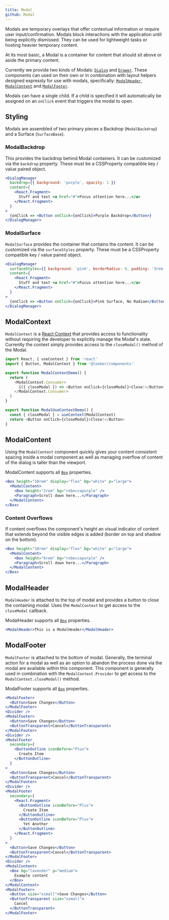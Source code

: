 ```yaml
---
title: Modal
github: Modal
---
```



Modals are temporary overlays that offer contextual information or require user input/confirmation. Modals block interactions with the application until being explicitly dismissed. They can be used for lightweight tasks or hosting heavier temporary content.

At its most basic, a Modal is a container for content that should sit above or aside the primary content.

Currently we provide two kinds of Modals: [`Dialog`](/src-documentation-components-dialog) and [`Drawer`](/src-documentation-components-drawer). These components can used on their own or in combination with layout helpers designed expressly for use with modals, specifically: [`ModalHeader`](/#!/ModalHeader), [`ModalContent`](/#!/ModalContent) and [`ModalFooter`](/#!/ModalFooter).

Modals can have a single child. If a child is specified it will automatically be assigned on an `onClick` event that triggers the modal to open.

## Styling

Modals are assembled of two primary pieces a Backdrop (`ModalBackdrop`) and a Surface (`SurfaceBase`).

### ModalBackdrop

This provides the backdrop behind Modal containers. It can be customized via the `backdrop` property. These must be a CSSProperty compatible key / value paired object.

```jsx
<DialogManager
  backdrop={{ background: 'purple', opacity: 1 }}
  content={
    <React.Fragment>
      Stuff and text <a href="#">Focus attention here...</a>
    </React.Fragment>
  }
>
  {onClick => <Button onClick={onClick}>Purple Backdrop</Button>}
</DialogManager>
```

### ModalSurface

`ModalSurface` provides the container that contains the content. It can be customized via the `surfaceStyles` property. These must be a CSSProperty compatible key / value paired object.

```jsx
<DialogManager
  surfaceStyles={{ background: 'pink', borderRadius: 0, padding: '3rem' }}
  content={
    <React.Fragment>
      Stuff and text <a href="#">Focus attention here...</a>
    </React.Fragment>
  }
>
  {onClick => <Button onClick={onClick}>Pink Surface, No Radiae</Button>}
</DialogManager>
```

## ModalContext

`ModalContext` is a [React Context](https://reactjs.org/docs/context.html) that provides access to functionality without requiring the developer to explicitly manage the Modal's state. Currently the context simply provides access to the `closeModal()` method of the Modal.

```js static
import React, { useContext } from 'react'
import { Button, ModalContext } from '@looker/components'

export function ModalContextDemo() {
  return (
    <ModalContext.Consumer>
      {({ closeModal }) => <Button onClick={closeModal}>Close!</Button>}
    </ModalContext.Consumer>
  )
}

export function ModalUseContextDemo() {
  const { closeModal } = useContext(ModalContext)
  return <Button onClick={closeModal}>Close!</Button>
}
```

## ModalContent

<Props of="ModalContent" />

Using the `ModalContent` component quickly gives your content consistent spacing inside a modal component as well as managing overflow of content of the dialog is taller than the viewport.

ModalContent supports all [`Box`](/src-documentation-components-box) properties.

```jsx
<Box height="10rem" display="flex" bg="white" p="large">
  <ModalContent>
    <Box height="2rem" bg="rebeccapurple" />
    <Paragraph>Scroll down here...</Paragraph>
  </ModalContent>
</Box>
```

### Content Overflows

If content overflows the component's height an visual indicator of content that extends beyond the visible edges is added (border on top and shadow on the bottom).

```jsx
<Box height="10rem" display="flex" bg="white" p="large">
  <ModalContent>
    <Box height="6rem" bg="rebeccapurple" />
    <Paragraph>Scroll down here...</Paragraph>
  </ModalContent>
</Box>
```

## ModalHeader

<Props of="ModalHeader" />

`ModalHeader` is attached to the top of modal and provides a button to close the containing modal. Uses the `ModalContext` to get access to the `closeModal` callback.

ModalHeader supports all [`Box`](/src-documentation-components-box) properties.

```jsx
<ModalHeader>This is a ModalHeader</ModalHeader>
```

## ModalFooter

<Props of="ModalFooter" />

`ModalFooter` is attached to the bottom of modal. Generally, the terminal action for a modal as well as an option to abandon the process done via the modal are available within this component. This component is generally used in combination with the `ModalContext.Provider` to get access to the `ModalContext.closeModal()` method.

ModalFooter supports all [`Box`](/src-documentation-components-box) properties.

```jsx
<ModalFooter>
  <Button>Save Changes</Button>
</ModalFooter>
<Divider />
<ModalFooter>
  <Button>Save Changes</Button>
  <ButtonTransparent>Cancel</ButtonTransparent>
</ModalFooter>
<Divider />
<ModalFooter
  secondary={
    <ButtonOutline iconBefore="Plus">
      Create Item
    </ButtonOutline>
  }
>
  <Button>Save Changes</Button>
  <ButtonTransparent>Cancel</ButtonTransparent>
</ModalFooter>
<Divider />
<ModalFooter
  secondary={
    <React.Fragment>
      <ButtonOutline iconBefore="Plus">
        Create Item
      </ButtonOutline>
      <ButtonOutline iconBefore="Plus">
        Yet Another
      </ButtonOutline>
    </React.Fragment>
  }
>
  <Button>Save Changes</Button>
  <ButtonTransparent>Cancel</ButtonTransparent>
</ModalFooter>
<Divider />
<ModalContent>
  <Box bg="lavender" p="medium">
    Example content
  </Box>
</ModalContent>
<ModalFooter>
  <Button size="xsmall">Save Changes</Button>
  <ButtonTransparent size="xsmall">
    Cancel
  </ButtonTransparent>
</ModalFooter>
```
